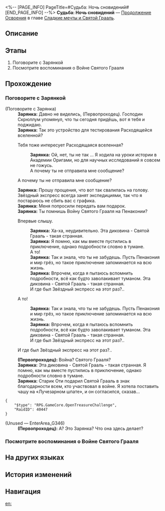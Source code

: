 <%-- [PAGE_INFO]
PageTitle=#Судьба: Ночь сновидений#
[END_PAGE_INFO] --%>
{{Дополнить|Диалоги.}}
{{Миссия Инфобокс
|id              = 1040531
|Название        = 
|Изображение     = Миссия Судьба Ночь сновидений.png
|Тип             = Продолжение Освоения
|Событие         = 
|Глава           = Сладкие мечты и Святой Грааль
|Условия         = 
* Завершена [[Миссия Освоения]] «[[Чужак в чужой стране]]»
* Завершена [[Продолжение Освоения]] «[[Битвы без ниндзя и жалости]]»
|Персонажи       = Зарянка; Первопроходец
|СтартЛокация    = [[Пенакония]] — [[«(Лучезарный шпат/Корма Освоения/Таталов/Парящая стрелка часов)»]]
|Мир             = Пенакония
|Предыдущая      = Битвы без ниндзя и жалости
|Следующая       = Судьба: Возвращение в эпоху молчания
|Награды         = Опыт Освоения*500; Звёздный нефрит*60; Путеводитель путешественника*4; Очищенный эфир*4; Кредиты*80 000
}}
'''Судьба: Ночь сновидений''' — [[Продолжение Освоения]] в главе [[Сладкие мечты и Святой Грааль]].

==Описание==
{{Описание|В блистающей золотом земле грёз всемогущее устройство для исполнения желаний превратилось в разменные фишки, приз на развлекательном шоу. На Пенаконию пришли герои прошлого - слуги из другого мира - и подписали с вами контракт. Закулисный злодей дёргает за ниточки, и зрелище, в котором герои убивают героев, вот-вот начнётся.}}

==Этапы==
# Поговорите с Зарянкой
# Посмотрите воспоминания о Войне Святого Грааля

==Прохождение==
{{Дополнить}}
===Поговорите с Зарянкой===
{{Описание миссии|тип=Продолжение Освоения|локация=«(Лучезарный шпат/Корма Освоения/Таталов/Парящая стрелка часов)»|Зарянка принесла странное сокровище. Святой Грааль, который может исполнять желания? Это так круто!}}
{{Диалог Начало}}

;(Поговорите с Зарянка)
:'''Зарянка:''' Давно не виделись, (Первопроходец). Господин Скрюллум упомянул, что ты сегодня придёшь, вот я тебя и поджидаю.
:'''Зарянка:''' Так это устройство для тестирования Расходящейся вселенной?
:{{Диалог|Стрелка}} Тебя тоже интересует Расходящаяся вселенная?
::'''Зарянка:''' Ой, нет, ты не так {{MC|ж=поняла|м=понял}}... Я ходила на уроки истории в Академии Оригами, но для научных исследований я совсем не гожусь.
::А почему ты не отправила мне сообщение?
:{{Диалог|Стрелка}} А почему ты не отправила мне сообщение?
:'''Зарянка:''' Прошу прощения, что вот так свалилась на голову. Звёздный экспресс всегда занят экспедициями, так что я постараюсь не сбить вас с графика.
:'''Зарянка:''' Меня попросили передать вам подарок.
:'''Зарянка:''' Ты помнишь Войну Святого Грааля на Пенаконии?
:{{Диалог|Стрелка}} Впервые слышу.
::'''Зарянка:''' Ха-ха, неудивительно. Эта диковина - Святой Грааль - такая странная.
::'''Зарянка:''' Я помню, как мы вместе пустились в приключение, однако подробности словно в тумане.
::А то!
::'''Зарянка:''' Так и знала, что ты не забудешь. Пусть Пенакония и мир грёз, но такое приключение запоминается на всю жизнь.
::'''Зарянка:''' Впрочем, когда я пытаюсь вспомнить подробности, всё как будто заволакивает туманом. Эта диковина - Святой Грааль - такая странная.
::И где был Звёздный экспресс на этот раз?..
:{{Диалог|Стрелка}} А то!
::'''Зарянка:''' Так и знала, что ты не забудешь. Пусть Пенакония и мир грёз, но такое приключение запоминается на всю жизнь.
::'''Зарянка:''' Впрочем, когда я пытаюсь вспомнить подробности, всё как будто заволакивает туманом. Эта диковина - Святой Грааль - такая странная.
::И где был Звёздный экспресс на этот раз?..
:{{Диалог|Стрелка}} И где был Звёздный экспресс на этот раз?..
:'''(Первопроходец):''' Война? Святого Грааля?
:'''Зарянка:''' Эта диковина - Святой Грааль - такая странная. Я помню, как мы вместе пустились в приключение, однако подробности словно в тумане.
:'''Зарянка:''' Старик Оти подарил Святой Грааль в знак благодарности всем, кто участвовал в войне. Я хотела поставить чашу на «Лучезарном шпате», и он согласился, сказав...
:{{tx}}
<pre>{
	"$type": "RPG.GameCore.OpenTreasureChallenge",
	"RaidID": 40447
}</pre>


;(Unused &mdash; EnterArea_G346)
:'''(Первопроходец):''' А? Это Зарянка? Что она здесь делает?
{{Диалог Конец}}

===Посмотрите воспоминания о Войне Святого Грааля===
{{Описание миссии|тип=Продолжение Освоения|локация=«(Лучезарный шпат/Корма Освоения/Таталов/Парящая стрелка часов)»|Когда вы смотрите на Святой Грааль, в голове всплывают воспоминания. В последнее время вы так забывчивы, может, пора попросить хранителя памяти осмотреть вас? Хотя... На хранителей нельзя положиться.}}
{{Диалог Начало}}
{{Диалог Конец}}

==На других языках==
{{На других языках
|en   = Fate/Night in Dreamland
|zhs  = 命运/驻足梦国之夜
|zht  = 命運/駐足夢國之夜
|ja   = Fate&nbsp;/&nbsp;夢の国で足を休める夜
|ko   = Fate/꿈나라의 밤에 머물며
|es   = Fate/Noche de los sueños detenidos
|fr   = Fate/Nuit des rêves réprimés
|ru   = Судьба: Ночь сновидений
|th   = Fate/ ณ รัตติกาลแห่งแดนฝัน
|vi   = Fate/Đêm Dừng Chân Nơi Giấc Mơ
|de   = Fate/Verweilen in der Nacht des Traumlandes
|id   = Fate/Malam di Negeri Mimpi
|pt   = Fate/Noite na Terra dos Sonhos
}}

==История изменений==
{{История изменений|3.5}}

==Навигация==
{{Продолжение Освоения Навбокс|Глава }}

[[en:]]
